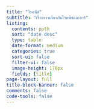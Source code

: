 ```yaml
---
title: "โรคพืช"
subtitle: "เรื่องราวเกี่ยวกับโรคพืชและอาร์"
listing:
  contents: ppth
  sort: "date desc"
  type: table
  date-format: medium
  categories: true
  sort-ui: false
  filter-ui: false
  image-height: 170px
  fields: [title]
page-layout: full
title-block-banner: false
comments: false
code-tools: false
---
```

